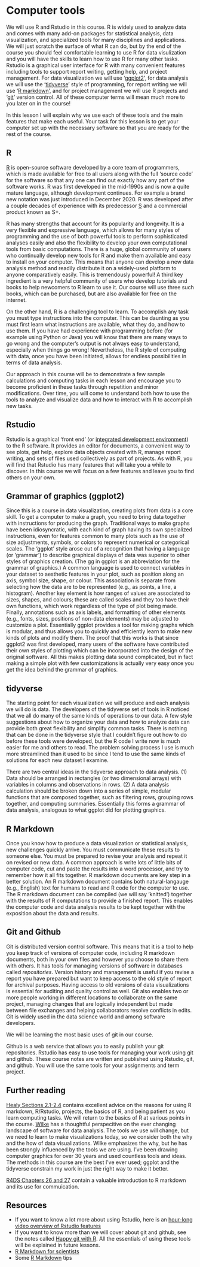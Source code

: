 
# Computer tools {#ch_tools}

We will use R and Rstudio in this course. R is widely used to analyze data and comes with many add-on packages for statistical analysis, data visualization, and specialized tools for many disciplines and applications. We will just scratch the surface of what R can do, but by the end of the course you should feel comfortable learning to use R for data visulization and you will have the skills to learn how to use R for many other tasks. Rstudio is a graphical user interface for R with many convenient features including tools to support report writing, getting help, and project management. For data visualization we will use '[ggplot2](https://en.wikipedia.org/wiki/Ggplot2)', for data analysis we will use the '[tidyverse](https://www.tidyverse.org/)' style of programming, for report writing we will use '[R markdown](https://rmarkdown.rstudio.com/)', and for project management we will use R projects and '[git](https://git-scm.com/)' version control. All of these computer terms will mean much more to you later on in the course!

In this lesson I will explain why we use each of these tools and the main features that make each useful. Your task for this lesson is to get your computer set up with the necessary software so that you are ready for the rest of the course.

## R

[R](https://en.wikipedia.org/wiki/R_(programming_language)) is open-source software developed by a core team of programmers, which is made available for free to all users along with the full 'source code' for the software so that any one can find out exactly how any part of the software works. R was first developed in the mid-1990s and is now a quite mature language, although development continues. For example a brand new notation was just introduced in December 2020. R was developed after a couple decades of experience with its predecessor [S](https://en.wikipedia.org/wiki/S_(programming_language)) and a commercial product known as S+.

R has many strengths that account for its popularity and longevity. It is a very flexible and expressive language, which allows for many styles of programming and the use of both powerful tools to perform sophisticated analyses easily and also the flexibility to develop your own computational tools from basic computations. There is a huge, global community of users who continually develop new tools for R and make them available and easy to install on your computer. This means that anyone can develop a new data analysis method and readily distribute it on a widely-used platform to anyone comparatively easily. This is tremendously powerful! A third key ingredient is a very helpful community of users who develop tutorials and books to help newcomers to R learn to use it. Our course will use three such books, which can be purchased, but are also available for free on the internet.

On the other hand, R is a challenging tool to learn. To accomplish any task you must type instructions into the computer. This can be daunting as you must first learn what instructions are available, what they do, and how to use them. If you have had experience with programming before (for example using Python or Java) you will know that there are many ways to go wrong and the computer's output is not always easy to understand, especially when things go wrong! Nevertheless, the R style of computing with data, once you have been initiated, allows for endless possibilities in terms of data analysis.

Our approach in this course will be to demonstrate a few sample calculations and computing tasks in each lesson and encourage you to become proficient in these tasks through repetition and minor modifications. Over time, you will come to understand both how to use the tools to analyze and visualize data and how to interact with R to accomplish new tasks.

## Rstudio

Rstudio is a graphical 'front end' (or [integrated development environment](https://en.wikipedia.org/wiki/Integrated_development_environment)) to the R software. It provides an editor for documents, a convenient way to see plots, get help, explore data objects created with R, manage report writing, and sets of files used collectively as part of projects. As with R, you will find that Rstudio has many features that will take you a while to discover. In this course we will focus on a few features and leave you to find others on your own. 

## Grammar of graphics (ggplot2)

Since this is a course in data visualization, creating plots from data is a core skill. To get a computer to make a graph, you need to bring data together with instructions for producing the graph. Traditional ways to make graphs have been idiosyncratic, with each kind of graph having its own specialized instructions, even for features common to many plots such as the use of size adjustments, symbols, or colors to represent numerical or categorical scales.  The 'ggplot' style arose out of a recognition that having a language (or 'grammar') to describe graphical displays of data was superior to other styles of graphics creation. (The gg in ggplot is an abbreviation for the grammar of graphics.) A common language is used to connect variables in your dataset to aesthetic features in your plot, such as position along an axis, symbol size, shape, or colour. This association is separate from selecting how the data are to be represented (e.g., as points, a line, a histogram). Another key element is how ranges of values are associated to sizes, shapes, and colours; these are called scales and they too have their own functions, which work regardless of the type of plot being made. Finally, annotations such as axis labels, and formatting of other elements (e.g., fonts, sizes, positions of non-data elements) may be adjusted to customize a plot. Essentially ggplot provides a tool for making graphs which is modular, and thus allows you to quickly and efficiently learn to make new kinds of plots and modify them. The proof that this works is that since ggplot2 was first developed, many users of the software have contributed their own styles of plotting which can be incorporated into the design of the original software. All this makes plotting data sound complicated, but in fact making a simple plot with few customizations is actually very easy once you get the idea behind the grammar of graphics.


## tidyverse

The starting point for each visualization we will produce and each analysis we will do is data. The developers of the tidyverse set of tools in R noticed that we all do many of the same kinds of operations to our data. A few style suggestions about how to organize your data and how to analyze data can provide both great flexibility and simplify common tasks. There is nothing that can be done in the tidyverse style that I couldn't figure out how to do before these tools were developed, but the R code I write now is much easier for me and others to read. The problem solving process I use is much more streamlined than it used to be since I tend to use the same kinds of solutions for each new dataset I examine.

There are two central ideas in the tidyverse approach to data analysis. (1) Data should be arranged in rectangles (or two dimensional arrays) with variables in columns and observations in rows. (2) A data analysis calculation should be broken down into a series of simple, modular functions that are composed together, such as filtering rows, grouping rows together, and computing summaries. Essentially this forms a grammar of data analysis, analogous to what ggplot did for plotting graphics.

## R Markdown

Once you know how to produce a data visualization or statistical analysis, new challenges quickly arrive. You must communicate these results to someone else. You must be prepared to revise your analysis and repeat it on revised or new data. A common approach is write lots of little bits of computer code, cut and paste the results into a word processor, and try to remember how it all fits together. R markdown documents are key step in a better solution. An R markdown document contains both natural-langauge (e.g., English) text for humans to read and R code for the computer to use. The R markdown document can be compiled (we will say 'knitted') together with the results of R computations to provide a finished report. This enables the computer code and data analysis results to be kept together with the exposition about the data and results.

## Git and Github

Git is distributed version control software. This means that it is a tool to help you keep track of versions of computer code, including R markdown documents, both in your own files and however you choose to share them with others. It has tools for managing versions of software in databases called _repositories_. Version history and management is useful if you revise a report you have prepared but want to keep access to the old style of report for archival purposes. Having access to old versions of data visualizations is essential for auditing and quality control as well. Git also enables two or more people working in different locations to collaborate on the same project, managing  changes that are logically independent but made between file exchanges and helping collaborators resolve conflicts in edits. Git is widely used in the data science world and among software developers. 

We will be learning the most basic uses of git in our course.

Github is a web service that allows you to easily publish your git repositories. Rstudio has easy to use tools for managing your work using git and github. These course notes are written and published using Rstudio, git, and github. You will use the same tools for your assignments and term project.

## Further reading

[Healy Sections 2.1-2.4](https://socviz.co/gettingstarted.html#gettingstarted) contains excellent advice on the reasons for using R markdown, R/Rstudio, projects, the basics of R, and being patient as you learn computing tasks. We will return to the basics of R at various points in the course.
[Wilke](https://clauswilke.com/dataviz/preface.html) has a thoughtful perspecitive on the ever changing landscape of software for data analysis. The tools we use will change, but we need to learn to make visualizations today, so we consider both the why and the how of data visualizations. Wilke emphasizes the why, but he has been strongly influenced by the tools we are using. I've been drawing computer graphics for over 30 years and used countless tools and ideas. The methods in this course are the best I've ever used; ggplot and the tidyverse constrain my work in just the right way to make it better. 

[R4DS Chapters 26 and 27](https://r4ds.had.co.nz/communicate-intro.html) contain a valuable introduction to R markdown and its use for commuication.

## Resources

* If you want to know a lot more about using Rstudio, here is an [hour-long video overview of Rstudio features](https://www.youtube.com/watch?v=PXiY8muVUec)
* If you want to know more than we will cover about git and github, see the notes called [Happy git with R](https://happygitwithr.com/). All the essentials of using these tools will be explained in future lessons.
* [R Markdown for scientists](https://rmd4sci.njtierney.com/)
* Some [R Markdown](https://towardsdatascience.com/ten-awesome-r-markdown-tricks-56ef6d41098) tips
